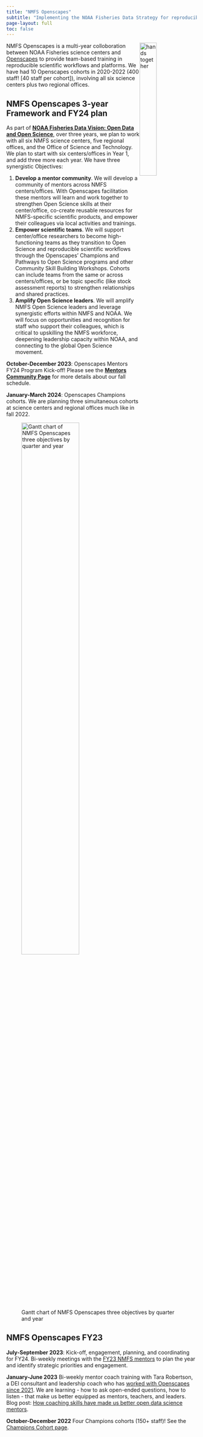 ```yaml
---
title: "NMFS Openscapes"
subtitle: "Implementing the NOAA Fisheries Data Strategy for reproducible and open science"
page-layout: full
toc: false
---
```


<img src="images/fall2022openscapes.png" alt="hands together" style="float:right;width:30%;"/>

NMFS Openscapes is a multi-year colloboration between NOAA Fisheries science centers and [Openscapes](https://www.openscapes.org/) to provide team-based training in reproducible scientific workflows and platforms. We have had 10 Openscapes cohorts in 2020-2022 (400 staff! \[40 staff per cohort\]), involving all six science centers plus two regional offices.

```{=html}
<!---
[Openscapes](https://www.openscapes.org/) champions open practices in environmental science to help uncover data-driven solutions faster. With tools specifically created to meet modern demands for collaborative data science, we help create a positive open culture to enable better science for future us. 
--->
```
<h2>NMFS Openscapes 3-year Framework and FY24 plan</h2>

As part of [**NOAA Fisheries Data Vision: Open Data and Open Science**](https://www.youtube.com/watch?v=ZA6jwLyuIRU), over three years, we plan to work with all six NMFS science centers, five regional offices, and the Office of Science and Technology. We plan to start with six centers/offices in Year 1, and add three more each year. We have three synergistic Objectives:

1.  **Develop a mentor community**. We will develop a community of mentors across NMFS centers/offices. With Openscapes facilitation these mentors will learn and work together to strengthen Open Science skills at their center/office, co-create reusable resources for NMFS-specific scientific products, and empower their colleagues via local activities and trainings.
2.  **Empower scientific teams**. We will support center/office researchers to become high-functioning teams as they transition to Open Science and reproducible scientific workflows through the Openscapes' Champions and Pathways to Open Science programs and other Community Skill Building Workshops. Cohorts can include teams from the same or across centers/offices, or be topic specific (like stock assessment reports) to strengthen relationships and shared practices.
3.  **Amplify Open Science leaders**. We will amplify NMFS Open Science leaders and leverage synergistic efforts within NMFS and NOAA. We will focus on opportunities and recognition for staff who support their colleagues, which is critical to upskilling the NMFS workforce, deepening leadership capacity within NOAA, and connecting to the global Open Science movement.

**October-December 2023**: Openscapes Mentors FY24 Program Kick-off! Please see the [**Mentors Community Page**](https://nmfs-openscapes.github.io/mentors/activities.html) for more details about our fall schedule.

**January-March 2024**: Openscapes Champions cohorts. We are planning three simultaneous cohorts at science centers and regional offices much like in fall 2022.

![Gantt chart of NMFS Openscapes three objectives by quarter and year](images/nmfs-openscapes-gantt-annotated.png){fig-alt="A screenshot of a spreadsheet gantt chart table showing Years 1-3 quarters as columns and Objectives as rows." fig-align="center" width="60%"}

## NMFS Openscapes FY23 {.minimal}

**July-September 2023**: Kick-off, engagement, planning, and coordinating for FY24. Bi-weekly meetings with the [FY23 NMFS mentors](https://nmfs-openscapes.github.io/mentors.html#mentors) to plan the year and identify strategic priorities and engagement.

**January-June 2023** Bi-weekly mentor coach training with Tara Robertson, a DEI consultant and leadership coach who has [worked with Openscapes since 2021](https://www.openscapes.org/blog/2021/05/27/tara-robertson/). We are learning - how to ask open-ended questions, how to listen - that make us better equipped as mentors, teachers, and leaders. Blog post: [How coaching skills have made us better open data science mentors](https://openscapes.org/blog/2023-05-17-mentor-coach/).

**October-December 2022** Four Champions cohorts (150+ staff)! See the [Champions Cohort page](https://nmfs-openscapes.github.io/cohorts/#section).
